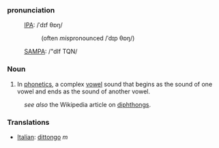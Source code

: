 ===pronunciation===
:[[International Phonetic Alphabet|IPA]]: /ˈdɪf θɒŋ/
::(often ''mis''pronounced /ˈdɪp θɒŋ/)
:[[SAMPA]]: /"dIf TQN/


===Noun===
#In [[phonetics]], a complex [[vowel]] sound that begins as the sound of one vowel and ends as the sound of another vowel.

:''see also'' the Wikipedia article on [[en:diphthong|diphthongs]].

=== Translations ===
*[[Italian]]: [[dittongo]] ''m''